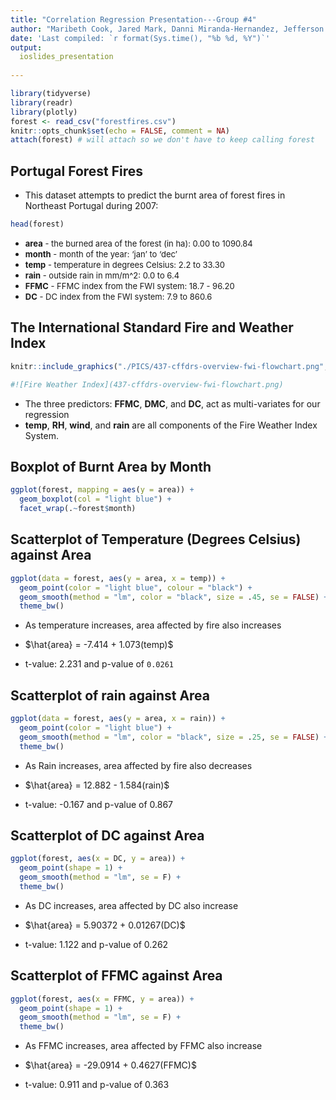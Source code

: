 ```yaml
---
title: "Correlation Regression Presentation---Group #4"
author: "Maribeth Cook, Jared Mark, Danni Miranda-Hernandez, Jefferson Ong"
date: 'Last compiled: `r format(Sys.time(), "%b %d, %Y")`'
output: 
  ioslides_presentation
  
---
```


```r
library(tidyverse)
library(readr)
library(plotly)
forest <- read_csv("forestfires.csv")
knitr::opts_chunk$set(echo = FALSE, comment = NA)
attach(forest) # will attach so we don't have to keep calling forest
```

## Portugal Forest Fires  {.smaller}

- This dataset attempts to predict the burnt area of forest fires in Northeast Portugal during 2007: 


```r
head(forest) 
```
 
- <font size="2">  **area** - the burned area of the forest (in ha): 0.00 to 1090.84</font> 
- <font size="2"> **month** - month of the year: 'jan' to 'dec'</font> 
- <font size="2"> **temp** - temperature in degrees Celsius: 2.2 to 33.30</font>
- <font size="2"> **rain** - outside rain in mm/m^2: 0.0 to 6.4</font> 
- <font size="2"> **FFMC** - FFMC index from the FWI system: 18.7 - 96.20</font>
- <font size="2"> **DC** - DC index from the FWI system: 7.9 to 860.6</font> 

 


## The International Standard Fire and Weather Index {.smaller}


```r
knitr::include_graphics("./PICS/437-cffdrs-overview-fwi-flowchart.png", dpi = 145)

#![Fire Weather Index](437-cffdrs-overview-fwi-flowchart.png)

```

* The three predictors: **FFMC**, **DMC**, and **DC**, act as multi-variates for our regression
* **temp**, **RH**, **wind**, and **rain** are all components of the Fire Weather Index System.

## Boxplot of Burnt Area by Month
```r
ggplot(forest, mapping = aes(y = area)) +
  geom_boxplot(col = "light blue") +
  facet_wrap(.~forest$month)
```


## Scatterplot of Temperature (Degrees Celsius) against Area {.smaller}


```r

ggplot(data = forest, aes(y = area, x = temp)) +
  geom_point(color = "light blue", colour = "black") +
  geom_smooth(method = "lm", color = "black", size = .45, se = FALSE) +
  theme_bw()   
```

- As temperature increases, area affected by fire also increases

- $\hat{area} = -7.414 + 1.073(temp)$

- t-value: 2.231 and p-value of `0.0261`




## Scatterplot of rain against Area {.smaller}


```r
ggplot(data = forest, aes(y = area, x = rain)) +
  geom_point(color = "light blue") +
  geom_smooth(method = "lm", color = "black", size = .25, se = FALSE) +
  theme_bw()
```

- As Rain increases, area affected by fire also decreases

- $\hat{area} = 12.882 - 1.584(rain)$

- t-value: -0.167 and p-value of 0.867





## Scatterplot of DC against Area {.smaller}


```r
ggplot(forest, aes(x = DC, y = area)) +
  geom_point(shape = 1) +
  geom_smooth(method = "lm", se = F) +
  theme_bw()
```

- As DC increases, area affected by DC also increase

- $\hat{area} = 5.90372 + 0.01267(DC)$

- t-value: 1.122 and p-value of 0.262



## Scatterplot of FFMC against Area {.smaller}

```r
ggplot(forest, aes(x = FFMC, y = area)) +
  geom_point(shape = 1) +
  geom_smooth(method = "lm", se = F) +
  theme_bw()
```

- As FFMC increases, area affected by FFMC also increase

- $\hat{area} = -29.0914 + 0.4627(FFMC)$

- t-value: 0.911 and p-value of 0.363




